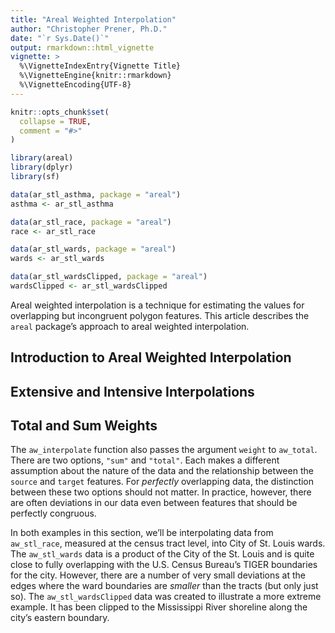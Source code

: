 ```yaml
---
title: "Areal Weighted Interpolation"
author: "Christopher Prener, Ph.D."
date: "`r Sys.Date()`"
output: rmarkdown::html_vignette
vignette: >
  %\VignetteIndexEntry{Vignette Title}
  %\VignetteEngine{knitr::rmarkdown}
  %\VignetteEncoding{UTF-8}
---
```


```r
knitr::opts_chunk$set(
  collapse = TRUE,
  comment = "#>"
)

library(areal)
library(dplyr)
library(sf)

data(ar_stl_asthma, package = "areal")
asthma <- ar_stl_asthma

data(ar_stl_race, package = "areal")
race <- ar_stl_race

data(ar_stl_wards, package = "areal")
wards <- ar_stl_wards

data(ar_stl_wardsClipped, package = "areal")
wardsClipped <- ar_stl_wardsClipped
```

Areal weighted interpolation is a technique for estimating the values for overlapping but incongruent polygon features. This article describes the `areal` package's approach to areal weighted interpolation. 

## Introduction to Areal Weighted Interpolation

## Extensive and Intensive Interpolations

## Total and Sum Weights
The `aw_interpolate` function also passes the argument `weight` to `aw_total`. There are two options, `"sum"` and `"total"`. Each makes a different assumption about the nature of the data and the relationship between the `source` and `target` features. For *perfectly* overlapping data, the distinction between these two options should not matter. In practice, however, there are often deviations in our data even between features that should be perfectly congruous.

In both examples in this section, we'll be interpolating data from `aw_stl_race`, measured at the census tract level, into City of St. Louis wards. The `aw_stl_wards` data is a product of the City of the St. Louis and is quite close to fully overlapping with the U.S. Census Bureau's TIGER boundaries for the city. However, there are a number of very small deviations at the edges where the ward boundaries are *smaller* than the tracts (but only just so). The `aw_stl_wardsClipped` data was created to illustrate a more extreme example. It has been clipped to the Mississippi River shoreline along the city's eastern boundary.
